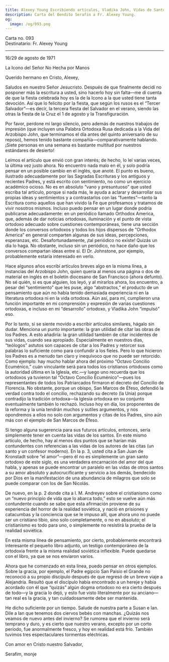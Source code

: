```yaml
---
title: Alexey Young Escribiendo artículos, Vladika John, Vidas de Santos
description: Carta del Bendito Serafín a Fr. Alexey Young.
og:
  image: /og/093.png
---
```


<div style={{textAlign:'right', fontFamily:'monospace'}}>Carta no. 093</div>
<div style={{textAlign:'left', fontFamily:'monospace'}}>Destinatario: Fr. Alexey Young</div>

---

16/29 de agosto de 1971

La Icono del Señor No Hecha por Manos

Querido hermano en Cristo, Alexey,

Saludos en nuestro Señor Jesucristo. Después de que finalmente decidí no posponer más la escritura a usted, sino hacerlo hoy sin falta—me di cuenta de que la fiesta celebrada hoy es la de la Icono a la que usted tiene tanta devoción. Así que lo felicito por la fiesta, que según los rusos es el “Tercer Salvador”—es decir, la tercera fiesta del Salvador en el verano, siendo las otras la fiesta de la Cruz el 1 de agosto y la Transfiguración.

Por favor, perdone mi largo silencio, pero además de nuestros trabajos de impresión (que incluyen una Palabra Ortodoxa Rusa dedicada a la Vida del Arzobispo John, que terminamos el día antes del quinto aniversario de su reposo), hemos tenido bastante compañía—comparativamente hablando. ¡Siete personas en una semana es bastante multitud por nuestros estándares de desierto!

Leímos el artículo que envió con gran interés; de hecho, lo leí varias veces, la última vez justo ahora. No encuentro nada malo en él, y solo podría pensar en un posible cambio en el inglés, que anoté. El punto es bueno, ilustrado adecuadamente por las Sagradas Escrituras y los antiguos y recientes Padres, y está escrito con sentimiento, no como un ejercicio académico ocioso. No es en absoluto “vano y presuntuoso” que usted escriba tal artículo, porque si nada más, le ayuda a aclarar y desarrollar sus propias ideas y sentimientos y a contrastarlos con las “fuentes”—tanto la Escritura como aquellos que han vivido la Fe que profesamos y tratamos de vivir nosotros mismos. Incluso puedo pensar en un lugar donde podría publicarse adecuadamente: en un periódico llamado Orthodox America, que, además de dar noticias ortodoxas, iluminación y el punto de vista ortodoxo adecuado sobre cuestiones contemporáneas, tiene una sección donde los conversos ortodoxos y todos los hijos dispersos de “Orthodox America” en general comparten algunas de sus ideas, percepciones, esperanzas, etc. Desafortunadamente, ¡tal periódico no existe! Quizás un día lo haga. No obstante, incluso sin un periódico, no hace daño que los conversos compartan ideas entre sí. El Dr. Johnstone, por ejemplo, probablemente estaría interesado en verlo.

Hace algunos años escribí artículos breves algo en la misma línea, a instancias del Arzobispo John, quien quería al menos una página o dos de material en inglés en el boletín diocesano de San Francisco (ahora defunto). No sé quién, si es que alguien, los leyó, y al mirarlos ahora, los encuentro, a pesar del “sentimiento” que les puse, algo “abstractos,” el producto de un pensamiento que aún no había tenido demasiada experiencia ni en la literatura ortodoxa ni en la vida ortodoxa. Aún así, para mí, cumplieron una función importante en mi comprensión y expresión de varias cuestiones ortodoxas, e incluso en mi “desarrollo” ortodoxo, y Vladika John “impulsó” eso.

Por lo tanto, si se siente movido a escribir artículos similares, hágalo sin dudar. Menciona un punto importante: la gran utilidad de citar las obras de los Padres. A esto añadiría: la gran utilidad también de citar incidentes de sus vidas, cuando sea apropiado. Especialmente en nuestros días, “teólogos” astutos son capaces de citar a los Padres y retorcer sus palabras lo suficiente como para confundir a los fieles. Pero lo que hicieron los Padres es a menudo tan claro y inequívoco que no puede ser retorcido. Como ejemplo: hay mucho hablar ahora del próximo “Octavo Concilio Ecuménico,” cuán vinculante será para todos los cristianos ortodoxos como la autoridad última en la Iglesia, etc.—y luego uno recuerda que los ortodoxos ya tuvieron tal “Octavo Concilio Ecuménico”—pues los representantes de todos los Patriarcados firmaron el decreto del Concilio de Florencia. No obstante, porque un obispo, San Marcos de Éfeso, defendió la verdad contra todo el concilio, rechazando su decreto (la Unia) porque contradijo la tradición ortodoxa—la Iglesia ortodoxa en su conjunto eventualmente también lo rechazó. Incluso hoy en día, los proponentes de la reforma y la unía tendrán muchos y sutiles argumentos, y nos opondremos a ellos no solo con argumentos y citas de los Padres, sino aún más con el ejemplo de San Marcos de Éfeso.

Si tengo alguna sugerencia para sus futuros artículos, entonces, sería simplemente tener en cuenta las vidas de los santos. En este mismo artículo, de hecho, hay al menos dos puntos que se harían más contundentes con referencias a las vidas de los autores de las citas (un santo y un confesor moderno). En la p. 3, usted cita a San Juan de Kronstadt sobre “el amor”—pero él no es simplemente un gran santo ortodoxo de este siglo, es una verdadera encarnación del amor del que habla, y apenas se puede encontrar un paralelo en las vidas de otros santos a su amor absoluto y autocrucificante y servicio a los demás, bendecido por Dios en la manifestación de una abundancia de milagros que solo se puede comparar con los de San Nicolás.

De nuevo, en la p. 2 donde cita a I. M. Andreyev sobre el cristianismo como un “nuevo principio de vida que lo abarca todo,” esto se vuelve aún más contundente cuando se sabe que esta afirmación proviene de su experiencia del horror de la realidad soviética, y nació en prisiones y catacumbas y la conciencia que se le impuso allí, que ahora uno no puede ser un cristiano tibio, sino solo completamente, o no en absoluto; el cristianismo es todo para uno, o simplemente no resistirá la prueba de la realidad soviética.

En esta misma línea de pensamiento, por cierto, probablemente encontrará interesante el pequeño libro adjunto, un testigo contemporáneo de la ortodoxia frente a la misma realidad soviética inflexible. Puede quedarse con el libro, ya que se nos enviaron varios.

Ahora que he comenzado en esta línea, puedo pensar en otros ejemplos. Sobre la gracia, por ejemplo, el Padre egipcio San Paisio el Grande no reconoció a su propio discípulo después de que regresó de un breve viaje a Alejandría. Resultó que el discípulo había encontrado a un hereje y había acordado con él que “quizás” algún dogma ortodoxo no era cierto después de todo—y la gracia lo dejó, y esto fue visto literalmente por su anciano—tan real es la gracia, y tan cuidadosamente debe ser mantenida.

He dicho suficiente por un tiempo. Salude de nuestra parte a Susan e Ian. Dile a Ian que tenemos dos ciervos bebés con manchas. ¿Quizás nos veamos de nuevo antes del invierno? Se rumorea que el invierno será temprano y duro, y es cierto que nuestro verano, excepto por un corto período, fue anormalmente fresco, y hoy en realidad está frío. También tuvimos tres espectaculares tormentas eléctricas.

Con amor en Cristo nuestro Salvador,

Serafim, monje